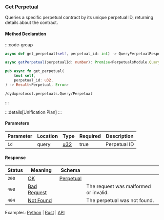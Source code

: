 ### Get Perpetual

Queries a specific perpetual contract by its unique perpetual ID, returning details about the contract.

#### Method Declaration

:::code-group

```python [Python]
async def get_perpetual(self, perpetual_id: int) -> QueryPerpetualResponse
```

```typescript [TypeScript]
async getPerpetual(perpetualId: number): Promise<PerpetualsModule.QueryPerpetualResponse>
```

```rust [Rust]
pub async fn get_perpetual(
    &mut self,
    perpetual_id: u32,
) -> Result<Perpetual, Error>
```

```url [API]
/dydxprotocol.perpetuals.Query/Perpetual
```

:::

:::details[Unification Plan]
:::

#### Parameters

| Parameter | Location | Type  | Required | Description  |
| --------- | -------- | ----- | -------- | ------------ |
| `id`      | query    | [u32] | true     | Perpetual ID |

#### Response

| Status | Meaning       | Schema      |                                       |
| ------ | ------------- | ----------- | ------------------------------------- |
| `200`  | [OK]          | [Perpetual] |                                       |
| `400`  | [Bad Request] |             | The request was malformed or invalid. |
| `404`  | [Not Found]   |             | The perpetual was not found.          |

Examples: [Python] | [Rust] | [API]

[Python]: https://github.com/dydxprotocol/v4-clients/blob/3e8c7e1b960291b7ef273962d374d9934a5c4d33/v4-client-py-v2/examples/validator_get_example.py#L118
[Rust]: https://github.com/dydxprotocol/v4-clients/blob/3e8c7e1b960291b7ef273962d374d9934a5c4d33/v4-client-rs/client/examples/validator_get.rs#L83
[API]: https://test-dydx-rest.kingnodes.com/dydxprotocol/perpetuals/perpetual/1
[u32]: /types/u32
[OK]: /types/ok
[Perpetual]: /types/perpetual
[Bad Request]: /types/bad-request
[Not Found]: /types/not-found
